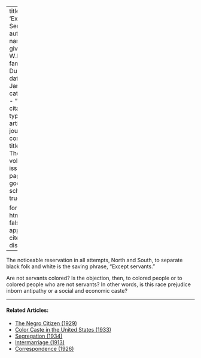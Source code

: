 
---
title: 'Except Servants'
author:
  - name:
      given: W.E.B.
      family: Du Bois
date: Jan. 1911
categories: 
  - ""
citation: 
  type: article-journal
  container-title: The Crisis
  volume: 1
  issue: 3
  page: 21
google-scholar: true

format:
  html:
    toc: false
    appendix-cite-as: display
---



The noticeable reservation in all attempts, North and South, to separate black folk and white is the saving phrase, "Except servants."

Are not servants colored? Is the objection, then, to colored people or to colored people who are not servants? In other words, is this race prejudice inborn antipathy or a social and economic caste?

<!-- Similar articles start here -->

<hr>
#### Related Articles:

* [The Negro Citizen (1929)](/Volumes/36/05/negro_citizen.html)
* [Color Caste in the United States (1933)](/Volumes/40/03/color_caste_in_the_united_states.html)
* [Segregation (1934)](/Volumes/41/01/segregation.html)
* [Intermarriage (1913)](/Volumes/05/04/intermarriage.html)
* [Correspondence (1926)](/Volumes/31/05/correspondence.html)

<!-- Similar articles end here -->